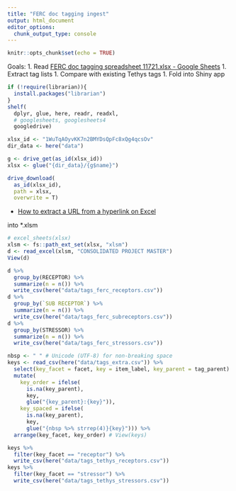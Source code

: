 ```yaml
---
title: "FERC doc tagging ingest"
output: html_document
editor_options: 
  chunk_output_type: console
---
```


```r
knitr::opts_chunk$set(echo = TRUE)
```

Goals: 
1. Read [FERC doc tagging spreadsheet 11721.xlsx - Google Sheets](https://docs.google.com/spreadsheets/d/1WuTqAOyvKK7n2BMYDsQpFc8xQg4qcsOv/edit#gid=951079264)
1. Extract tag lists
1. Compare with existing Tethys tags
1. Fold into Shiny app

```r
if (!require(librarian)){
  install.packages("librarian")
}
shelf(
  dplyr, glue, here, readr, readxl,
  # googlesheets, googlesheets4
  googledrive)

xlsx_id <- "1WuTqAOyvKK7n2BMYDsQpFc8xQg4qcsOv"
dir_data <- here("data")

g <- drive_get(as_id(xlsx_id))
xlsx <- glue("{dir_data}/{g$name}")

drive_download(
  as_id(xlsx_id), 
  path = xlsx,
  overwrite = T)
```

* [How to extract a URL from a hyperlink on Excel](https://howtouseexcel.net/how-to-extract-a-url-from-a-hyperlink-on-excel)

into *.xlsm

```r
# excel_sheets(xlsx)
xlsm <- fs::path_ext_set(xlsx, "xlsm")
d <- read_excel(xlsm, "CONSOLIDATED PROJECT MASTER")
View(d)

d %>% 
  group_by(RECEPTOR) %>% 
  summarize(n = n()) %>% 
  write_csv(here("data/tags_ferc_receptors.csv"))
d %>% 
  group_by(`SUB RECEPTOR`) %>% 
  summarize(n = n()) %>% 
  write_csv(here("data/tags_ferc_subreceptors.csv"))
d %>% 
  group_by(STRESSOR) %>% 
  summarize(n = n()) %>% 
  write_csv(here("data/tags_ferc_stressors.csv"))

nbsp <- " " # Unicode (UTF-8) for non-breaking space
keys <- read_csv(here("data/tags_extra.csv")) %>% 
  select(key_facet = facet, key = item_label, key_parent = tag_parent) %>% 
  mutate(
    key_order = ifelse(
      is.na(key_parent),
      key,
      glue("{key_parent}:{key}")),
    key_spaced = ifelse(
      is.na(key_parent),
      key,
      glue("{nbsp %>% strrep(4)}{key}"))) %>% 
  arrange(key_facet, key_order) # View(keys)

keys %>% 
  filter(key_facet == "receptor") %>% 
  write_csv(here("data/tags_tethys_receptors.csv"))
keys %>% 
  filter(key_facet == "stressor") %>% 
  write_csv(here("data/tags_tethys_stressors.csv"))
```

